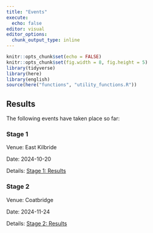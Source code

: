 ```yaml
---
title: "Events"
execute: 
  echo: false
editor: visual
editor_options: 
  chunk_output_type: inline
---
```


```r
knitr::opts_chunk$set(echo = FALSE)
knitr::opts_chunk$set(fig.width = 8, fig.height = 5)
library(tidyverse)
library(here)
library(english)
source(here("functions", "utility_functions.R"))
```

## Results

The following events have taken place so far:

### Stage 1

Venue: East Kilbride

Date: 2024-10-20

Details: [Stage 1: Results](east_kilbride_oct.qmd)

### Stage 2

Venue: Coatbridge

Date: 2024-11-24

Details: [Stage 2: Results](coatbridge_nov.qmd)


